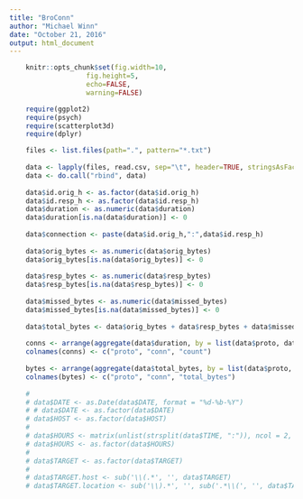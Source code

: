 ```yaml
---
title: "BroConn"
author: "Michael Winn"
date: "October 21, 2016"
output: html_document
---
```


```r
    
    knitr::opts_chunk$set(fig.width=10, 
                   fig.height=5,
                   echo=FALSE,
                   warning=FALSE)

    require(ggplot2)
    require(psych)
    require(scatterplot3d)
    require(dplyr)

    files <- list.files(path=".", pattern="*.txt")
    
    data <- lapply(files, read.csv, sep="\t", header=TRUE, stringsAsFactor = FALSE)
    data <- do.call("rbind", data)
    
    data$id.orig_h <- as.factor(data$id.orig_h)
    data$id.resp_h <- as.factor(data$id.resp_h) 
    data$duration <- as.numeric(data$duration)
    data$duration[is.na(data$duration)] <- 0
    
    data$connection <- paste(data$id.orig_h,":",data$id.resp_h)
    
    data$orig_bytes <- as.numeric(data$orig_bytes)
    data$orig_bytes[is.na(data$orig_bytes)] <- 0
    
    data$resp_bytes <- as.numeric(data$resp_bytes)
    data$resp_bytes[is.na(data$resp_bytes)] <- 0
    
    data$missed_bytes <- as.numeric(data$missed_bytes)
    data$missed_bytes[is.na(data$missed_bytes)] <- 0
    
    data$total_bytes <- data$orig_bytes + data$resp_bytes + data$missed_bytes
    
    conns <- arrange(aggregate(data$duration, by = list(data$proto, data$connection), length), desc(x))
    colnames(conns) <- c("proto", "conn", "count")
    
    bytes <- arrange(aggregate(data$total_bytes, by = list(data$proto, data$connection), sum), desc(x))
    colnames(bytes) <- c("proto", "conn", "total_bytes")        
            
    # 
    # data$DATE <- as.Date(data$DATE, format = "%d-%b-%Y")
    # # data$DATE <- as.factor(data$DATE)
    # data$HOST <- as.factor(data$HOST)
    # 
    # data$HOURS <- matrix(unlist(strsplit(data$TIME, ":")), ncol = 2, byrow = TRUE)[,1]
    # data$HOURS <- as.factor(data$HOURS)
    # 
    # data$TARGET <- as.factor(data$TARGET)
    # 
    # data$TARGET.host <- sub('\\(.*', '', data$TARGET)
    # data$TARGET.location <- sub('\\).*', '', sub('.*\\(', '', data$TARGET))
```
